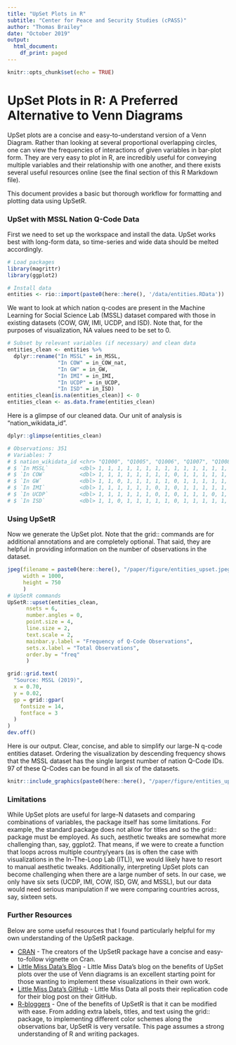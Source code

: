 ```yaml
---
title: "UpSet Plots in R"
subtitle: "Center for Peace and Security Studies (cPASS)" 
author: "Thomas Brailey"
date: "October 2019"
output:
  html_document:
    df_print: paged
---
```


```r
knitr::opts_chunk$set(echo = TRUE)
```

# UpSet Plots in R: A Preferred Alternative to Venn Diagrams

UpSet plots are a concise and easy-to-understand version of a Venn Diagram. Rather than looking at several proportional overlapping circles, one can view the frequencies of interactions of given variables in bar-plot form. They are very easy to plot in R, are incredibly useful for conveying multiple variables and their relationship with one another, and there exists several useful resources online (see the final section of this R Markdown file).

This document provides a basic but thorough workflow for formatting and plotting data using UpSetR. 

### UpSet with MSSL Nation Q-Code Data

First we need to set up the workspace and install the data. UpSet works best with long-form data, so time-series and wide data should be melted accordingly. 

```r
# Load packages
library(magrittr)
library(ggplot2)

# Install data
entities <- rio::import(paste0(here::here(), '/data/entities.RData'))
```

We want to look at which nation q-codes are present in the Machine Learning for Social Science Lab (MSSL) dataset compared with those in existing datasets (COW, GW, IMI, UCDP, and ISD). Note that, for the purposes of visualization, NA values need to be set to 0. 

```r
# Subset by relevant variables (if necessary) and clean data
entities_clean <- entities %>%
  dplyr::rename("In MSSL" = in_MSSL,
                "In COW" = in_COW_nat,
                "In GW" = in_GW,
                "In IMI" = in_IMI,
                "In UCDP" = in_UCDP,
                "In ISD" = in_ISD)
entities_clean[is.na(entities_clean)] <- 0
entities_clean <- as.data.frame(entities_clean)
```

Here is a glimpse of our cleaned data. Our unit of analysis is "nation_wikidata_id". 

```r
dplyr::glimpse(entities_clean)

# Observations: 351
# Variables: 7
# $ nation_wikidata_id <chr> "Q1000", "Q1005", "Q1006", "Q1007", "Q1008", "Q1009", "Q1011", "Q1013", "Q1013421", "Q1014",...
# $ `In MSSL`          <dbl> 1, 1, 1, 1, 1, 1, 1, 1, 1, 1, 1, 1, 1, 1, 1, 1, 1, 1, 1, 1, 1, 1, 1, 1, 1, 1, 1, 1, 1, 1, 0,...
# $ `In COW`           <dbl> 1, 1, 1, 1, 1, 1, 1, 1, 0, 1, 1, 1, 1, 1, 1, 1, 1, 1, 1, 1, 1, 1, 1, 1, 1, 1, 1, 1, 1, 0, 0,...
# $ `In GW`            <dbl> 1, 1, 0, 1, 1, 1, 1, 1, 0, 1, 1, 1, 1, 1, 1, 1, 1, 1, 1, 1, 1, 1, 1, 1, 1, 1, 1, 1, 1, 0, 0,...
# $ `In IMI`           <dbl> 1, 1, 1, 1, 1, 1, 0, 1, 0, 1, 1, 1, 1, 1, 1, 1, 1, 0, 1, 1, 1, 1, 0, 1, 1, 1, 1, 1, 1, 0, 1,...
# $ `In UCDP`          <dbl> 1, 1, 1, 1, 1, 1, 0, 1, 0, 1, 1, 1, 0, 1, 0, 1, 1, 0, 1, 1, 1, 1, 0, 1, 0, 1, 1, 1, 0, 0, 0,...
# $ `In ISD`           <dbl> 1, 1, 0, 1, 1, 1, 1, 1, 0, 1, 1, 1, 1, 1, 1, 1, 1, 1, 1, 1, 1, 1, 1, 1, 1, 1, 1, 1, 1, 0, 0,...
```

### Using UpSetR

Now we generate the UpSet plot. Note that the grid:: commands are for additional annotations and are completely optional. That said, they are helpful in providing information on the number of observations in the dataset.   

```r
jpeg(filename = paste0(here::here(), "/paper/figure/entities_upset.jpeg"),
     width = 1000,
     height = 750
     )
# UpSetR commands
UpSetR::upset(entities_clean,
      nsets = 6, 
      number.angles = 0, 
      point.size = 4, 
      line.size = 2, 
      text.scale = 2,
      mainbar.y.label = "Frequency of Q-Code Observations", 
      sets.x.label = "Total Observations", 
      order.by = "freq"
      )

grid::grid.text(
  "Source: MSSL (2019)",
  x = 0.70,
  y = 0.02,
  gp = grid::gpar(
    fontsize = 14,
    fontface = 3
  )
)
dev.off()
```

Here is our output. Clear, concise, and able to simplify our large-N q-code entities dataset. Ordering the visualization by descending frequency shows that the MSSL dataset has the single largest number of nation Q-Code IDs. 97 of these Q-Codes can be found in all six of the datasets.  

```r
knitr::include_graphics(paste0(here::here(), "/paper/figure/entities_upset.jpeg"))
```

### Limitations

While UpSet plots are useful for large-N datasets and comparing combinations of variables, the package itself has some limitations. For example, the standard package does not allow for titles and so the grid:: package must be employed. As such, aesthetic tweaks are somewhat more challenging than, say, ggplot2. That means, if we were to create a function that loops across multiple country/years (as is often the case with visualizations in the In-The-Loop Lab (ITL)), we would likely have to resort to manual aesthetic tweaks. Additionally, interpreting UpSet plots can become challenging when there are a large number of sets. In our case, we only have six sets (UCDP, IMI, COW, ISD, GW, and MSSL), but our data would need serious manipulation if we were comparing countries across, say, sixteen sets.  

### Further Resources

Below are some useful resources that I found particularly helpful for my own understanding of the UpSetR package. 

* [CRAN](https://cran.r-project.org/web/packages/UpSetR/vignettes/basic.usage.html) - The creators of the UpSetR package have a concise and easy-to-follow vignette on Cran. 
* [Little Miss Data's Blog](https://www.littlemissdata.com/blog/set-analysis) - Little Miss Data's blog on the benefits of UpSet plots over the use of Venn diagrams is an excellent starting point for those wanting to implement these visualizations in their own work.
* [Little Miss Data's GitHub](https://github.com/lgellis/MiscTutorial/tree/master/sets) - Little Miss Data all posts their replication code for their blog post on their GitHub.
* [R-bloggers](https://www.r-bloggers.com/hacking-our-way-through-upsetr/) - One of the benefits of UpSetR is that it can be modified with ease. From adding extra labels, titles, and text using the grid:: package, to implementing different color schemes along the observations bar, UpSetR is very versatile. This page assumes a strong understanding of R and writing packages. 




